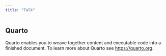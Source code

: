 ```yaml
---
title: "Talk"
---
```


## Quarto

Quarto enables you to weave together content and executable code into a finished document. To learn more about Quarto see <https://quarto.org>.
